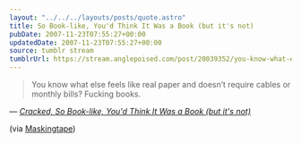 ```yaml
---
layout: "../../../layouts/posts/quote.astro"
title: So Book-like, You'd Think It Was a Book (but it's not)
pubDate: 2007-11-23T07:55:27+00:00
updatedDate: 2007-11-23T07:55:27+00:00
source: tumblr stream
tumblrUrl: https://stream.anglepoised.com/post/20039352/you-know-what-else-feels-like-real-paper-and
---
```


> You know what else feels like real paper and doesn’t require cables or monthly bills? Fucking books.

— <cite>[Cracked, _So Book-like, You'd Think It Was a Book (but it's not)_](https://www.cracked.com/blog/so-book-like-youd-think-it-was-a-book-but-its-not/)</cite>

(via [Maskingtape](http://maskingtape.org.uk/))
